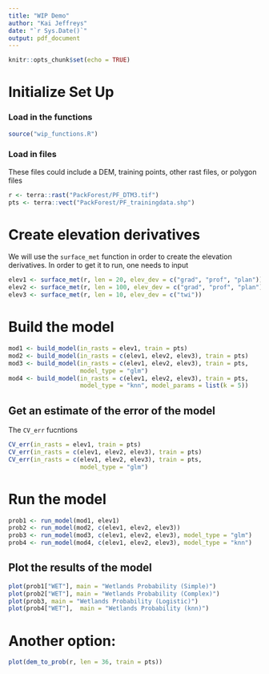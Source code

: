 ```yaml
---
title: "WIP Demo"
author: "Kai Jeffreys"
date: "`r Sys.Date()`"
output: pdf_document
---
```


```r
knitr::opts_chunk$set(echo = TRUE)
```

# Initialize Set Up
### Load in the functions
```r
source("wip_functions.R")
```


### Load in files
These files could include a DEM, training points, other rast files, or polygon files

```r
r <- terra::rast("PackForest/PF_DTM3.tif")
pts <- terra::vect("PackForest/PF_trainingdata.shp")
```

# Create elevation derivatives
We will use the `surface_met` function in order to create the elevation derivatives. In order to get it to run, one needs to input


```r
elev1 <- surface_met(r, len = 20, elev_dev = c("grad", "prof", "plan"))
elev2 <- surface_met(r, len = 100, elev_dev = c("grad", "prof", "plan"))
elev3 <- surface_met(r, len = 10, elev_dev = c("twi"))
```

# Build the model



```r
mod1 <- build_model(in_rasts = elev1, train = pts)
mod2 <- build_model(in_rasts = c(elev1, elev2, elev3), train = pts)
mod3 <- build_model(in_rasts = c(elev1, elev2, elev3), train = pts,
                    model_type = "glm")
mod4 <- build_model(in_rasts = c(elev1, elev2, elev3), train = pts,
                    model_type = "knn", model_params = list(k = 5))
```

## Get an estimate of the error of the model
The `CV_err` fucntions
```r
CV_err(in_rasts = elev1, train = pts)
CV_err(in_rasts = c(elev1, elev2, elev3), train = pts)
CV_err(in_rasts = c(elev1, elev2, elev3), train = pts,
                    model_type = "glm")
```


# Run the model

```r
prob1 <- run_model(mod1, elev1)
prob2 <- run_model(mod2, c(elev1, elev2, elev3))
prob3 <- run_model(mod3, c(elev1, elev2, elev3), model_type = "glm")
prob4 <- run_model(mod4, c(elev1, elev2, elev3), model_type = "knn")
```

## Plot the results of the model

```r
plot(prob1["WET"], main = "Wetlands Probability (Simple)")
plot(prob2["WET"], main = "Wetlands Probability (Complex)")
plot(prob3, main = "Wetlands Probability (Logistic)")
plot(prob4["WET"],  main = "Wetlands Probability (knn)")
```


# Another option:

```r
plot(dem_to_prob(r, len = 36, train = pts))
```
